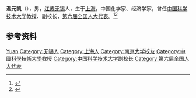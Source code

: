 '''温元凯'''（{{bd|1946年|}}），男，[[江苏|江苏]][[无锡|无锡]]人，生于[[上海|上海]]，中国化学家、经济学家，曾任[[中国科学技术大学|中国科学技术大学]]教授、副校长，[[第六届全国人大代表|第六届全国人大代表]]。<ref>{{Cite book|title=中华人民共和国职官志|author=何虎生, 李耀东, 向常福主编|publisher=中国社会出版社|year=2003|isbn=9787800883934|location=北京|pages=}}</ref><ref>{{Cite book|title=无锡名人辞典|author=赵永良主编; 徐暐, 张海保, 徐明明副主编|publisher=南京大学出版社|year=1989|isbn=|location=南京|pages=}}</ref>

== 参考资料 ==
{{reflist}}

{{中国人物小作品}}

{{Authority control}}
{{DEFAULTSORT:Wen温}}
[[Category:温姓|Yuan]]
[[Category:无锡人|Category:无锡人]]
[[Category:上海人|Category:上海人]]
[[Category:南京大学校友|Category:南京大学校友]]
[[Category:中國科學技術大學教授|Category:中國科學技術大學教授]]
[[Category:中国科学技术大学副校长|Category:中国科学技术大学副校长]]
[[Category:第六届全国人大代表|Category:第六届全国人大代表]]